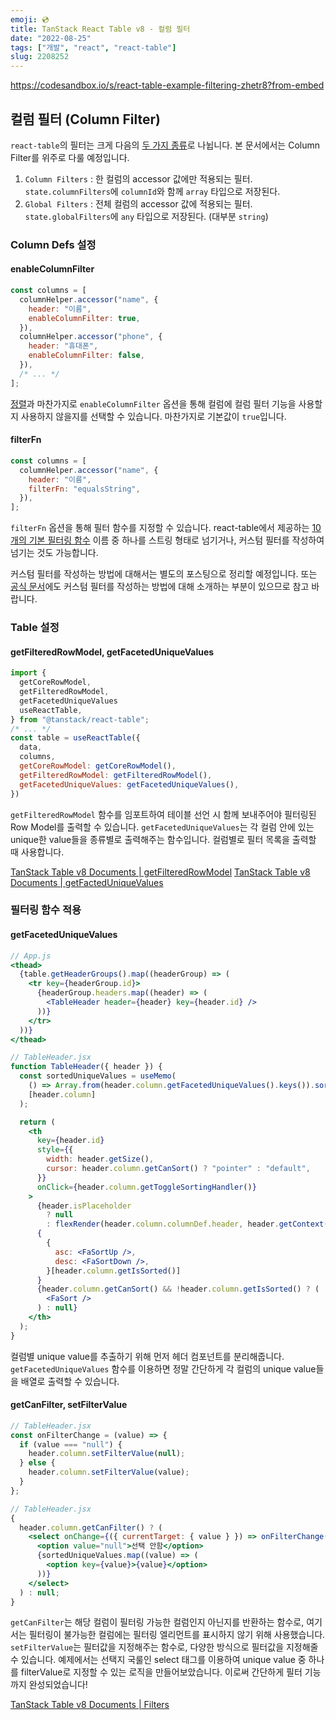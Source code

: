 ```yaml
---
emoji: 💿
title: TanStack React Table v8 - 컬럼 필터
date: "2022-08-25"
tags: ["개발", "react", "react-table"]
slug: 2208252
---
```


https://codesandbox.io/s/react-table-example-filtering-zhetr8?from-embed

## 컬럼 필터 (Column Filter)

`react-table`의 필터는 크게 다음의 [두 가지 종류](https://tanstack.com/table/v8/docs/guide/filters#overview)로 나뉩니다. 본 문서에서는 Column Filter를 위주로 다룰 예정입니다.

1. `Column Filters` : 한 컬럼의 accessor 값에만 적용되는 필터. `state.columnFilters`에 `columnId`와 함께 `array` 타입으로 저장된다.
2. `Global Filters` : 전체 컬럼의 accessor 값에 적용되는 필터. `state.globalFilters`에 `any` 타입으로 저장된다. (대부분 `string`)

### Column Defs 설정

#### enableColumnFilter

```jsx
const columns = [
  columnHelper.accessor("name", {
    header: "이름",
    enableColumnFilter: true,
  }),
  columnHelper.accessor("phone", {
    header: "휴대폰",
    enableColumnFilter: false,
  }),
  /* ... */
];
```

[정렬](https://velog.io/@kemezz/TanStack-React-Table-v8-%EC%A0%95%EB%A0%AC%ED%8E%B8#enablesorting)과 마찬가지로 `enableColumnFilter` 옵션을 통해 컬럼에 컬럼 필터 기능을 사용할지 사용하지 않을지를 선택할 수 있습니다. 마찬가지로 기본값이 `true`입니다.

#### filterFn

```jsx
const columns = [
  columnHelper.accessor("name", {
    header: "이름",
    filterFn: "equalsString",
  }),
];
```

`filterFn` 옵션을 통해 필터 함수를 지정할 수 있습니다. react-table에서 제공하는 [10개의 기본 필터링 함수](https://tanstack.com/table/v8/docs/api/features/filters#filter-functions) 이름 중 하나를 스트링 형태로 넘기거나, 커스텀 필터를 작성하여 넘기는 것도 가능합니다.

커스텀 필터를 작성하는 방법에 대해서는 별도의 포스팅으로 정리할 예정입니다. 또는 [공식 문서](https://tanstack.com/table/v8/docs/api/features/filters#table-options)에도 커스텀 필터를 작성하는 방법에 대해 소개하는 부분이 있으므로 참고 바랍니다.

### Table 설정

#### getFilteredRowModel, getFacetedUniqueValues

```jsx
import {
  getCoreRowModel,
  getFilteredRowModel,
  getFacetedUniqueValues
  useReactTable,
} from "@tanstack/react-table";
/* ... */
const table = useReactTable({
  data,
  columns,
  getCoreRowModel: getCoreRowModel(),
  getFilteredRowModel: getFilteredRowModel(),
  getFacetedUniqueValues: getFacetedUniqueValues(),
})
```

`getFilteredRowModel` 함수를 임포트하여 테이블 선언 시 함께 보내주어야 필터링된 Row Model를 출력할 수 있습니다. `getFacetedUniqueValues`는 각 컬럼 안에 있는 unique한 value들을 종류별로 출력해주는 함수입니다. 컬럼별로 필터 목록을 출력할 때 사용합니다.

[TanStack Table v8 Documents | getFilteredRowModel](https://tanstack.com/table/v8/docs/api/features/filters#getfilteredrowmodel-1)
[TanStack Table v8 Documents | getFactedUniqueValues](https://tanstack.com/table/v8/docs/api/features/filters#getfaceteduniquevalues)

### 필터링 함수 적용

#### getFacetedUniqueValues

```jsx
// App.js
<thead>
  {table.getHeaderGroups().map((headerGroup) => (
    <tr key={headerGroup.id}>
      {headerGroup.headers.map((header) => (
        <TableHeader header={header} key={header.id} />
      ))}
    </tr>
  ))}
</thead>
```

```jsx
// TableHeader.jsx
function TableHeader({ header }) {
  const sortedUniqueValues = useMemo(
    () => Array.from(header.column.getFacetedUniqueValues().keys()).sort(),
    [header.column]
  );

  return (
    <th
      key={header.id}
      style={{
        width: header.getSize(),
        cursor: header.column.getCanSort() ? "pointer" : "default",
      }}
      onClick={header.column.getToggleSortingHandler()}
    >
      {header.isPlaceholder
        ? null
        : flexRender(header.column.columnDef.header, header.getContext())}
      {
        {
          asc: <FaSortUp />,
          desc: <FaSortDown />,
        }[header.column.getIsSorted()]
      }
      {header.column.getCanSort() && !header.column.getIsSorted() ? (
        <FaSort />
      ) : null}
    </th>
  );
}
```

컬럼별 unique value를 추출하기 위해 먼저 헤더 컴포넌트를 분리해줍니다. `getFacetedUniqueValues` 함수를 이용하면 정말 간단하게 각 컬럼의 unique value들을 배열로 출력할 수 있습니다.

#### getCanFilter, setFilterValue

```jsx
// TableHeader.jsx
const onFilterChange = (value) => {
  if (value === "null") {
    header.column.setFilterValue(null);
  } else {
    header.column.setFilterValue(value);
  }
};
```

```jsx
// TableHeader.jsx
{
  header.column.getCanFilter() ? (
    <select onChange={({ currentTarget: { value } }) => onFilterChange(value)}>
      <option value="null">선택 안함</option>
      {sortedUniqueValues.map((value) => (
        <option key={value}>{value}</option>
      ))}
    </select>
  ) : null;
}
```

`getCanFilter`는 해당 컬럼이 필터링 가능한 컬럼인지 아닌지를 반환하는 함수로, 여기서는 필터링이 불가능한 컬럼에는 필터링 엘리먼트를 표시하지 않기 위해 사용했습니다. `setFilterValue`는 필터값을 지정해주는 함수로, 다양한 방식으로 필터값을 지정해줄 수 있습니다. 예제에서는 선택지 국룰인 select 태그를 이용하여 unique value 중 하나를 filterValue로 지정할 수 있는 로직을 만들어보았습니다. 이로써 간단하게 필터 기능까지 완성되었습니다!

[TanStack Table v8 Documents | Filters](https://tanstack.com/table/v8/docs/guide/filters#overview)
